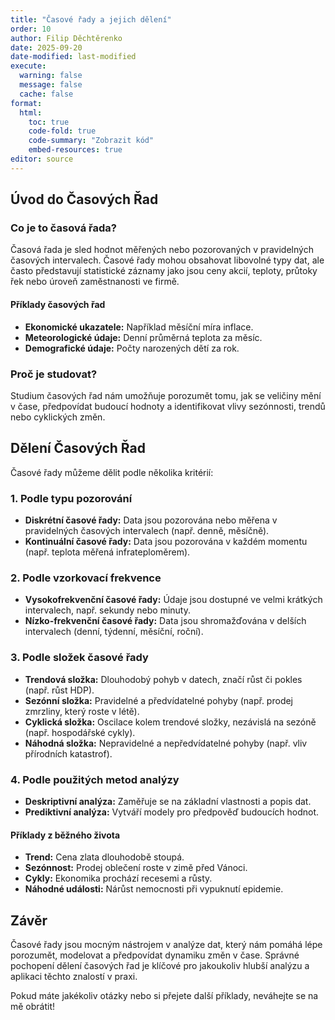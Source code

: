 ```yaml
---
title: "Časové řady a jejich dělení"
order: 10
author: Filip Děchtěrenko
date: 2025-09-20
date-modified: last-modified
execute:
  warning: false
  message: false
  cache: false
format:
  html:
    toc: true
    code-fold: true
    code-summary: "Zobrazit kód"
    embed-resources: true
editor: source
---
```


## Úvod do Časových Řad

### Co je to časová řada?

Časová řada je sled hodnot měřených nebo pozorovaných v pravidelných časových intervalech. Časové řady mohou obsahovat libovolné typy dat, ale často představují statistické záznamy jako jsou ceny akcií, teploty, průtoky řek nebo úroveň zaměstnanosti ve firmě.

#### Příklady časových řad
- **Ekonomické ukazatele:** Například měsíční míra inflace.
- **Meteorologické údaje:** Denní průměrná teplota za měsíc.
- **Demografické údaje:** Počty narozených dětí za rok.

### Proč je studovat?

Studium časových řad nám umožňuje porozumět tomu, jak se veličiny mění v čase, předpovídat budoucí hodnoty a identifikovat vlivy sezónnosti, trendů nebo cyklických změn.

## Dělení Časových Řad

Časové řady můžeme dělit podle několika kritérií:

### 1. Podle typu pozorování
- **Diskrétní časové řady:** Data jsou pozorována nebo měřena v pravidelných časových intervalech (např. denně, měsíčně).
- **Kontinuální časové řady:** Data jsou pozorována v každém momentu (např. teplota měřená infrateploměrem).

### 2. Podle vzorkovací frekvence
- **Vysokofrekvenční časové řady:** Údaje jsou dostupné ve velmi krátkých intervalech, např. sekundy nebo minuty.
- **Nízko-frekvenční časové řady:** Data jsou shromažďována v delších intervalech (denní, týdenní, měsíční, roční).

### 3. Podle složek časové řady
- **Trendová složka:** Dlouhodobý pohyb v datech, značí růst či pokles (např. růst HDP).
- **Sezónní složka:** Pravidelné a předvídatelné pohyby (např. prodej zmrzliny, který roste v létě).
- **Cyklická složka:** Oscilace kolem trendové složky, nezávislá na sezóně (např. hospodářské cykly).
- **Náhodná složka:** Nepravidelné a nepředvídatelné pohyby (např. vliv přírodních katastrof).

### 4. Podle použitých metod analýzy
- **Deskriptivní analýza:** Zaměřuje se na základní vlastnosti a popis dat.
- **Prediktivní analýza:** Vytváří modely pro předpověď budoucích hodnot.
  
#### Příklady z běžného života
- **Trend:** Cena zlata dlouhodobě stoupá.
- **Sezónnost:** Prodej oblečení roste v zimě před Vánoci.
- **Cykly:** Ekonomika prochází recesemi a růsty.
- **Náhodné události:** Nárůst nemocnosti při vypuknutí epidemie.

## Závěr

Časové řady jsou mocným nástrojem v analýze dat, který nám pomáhá lépe porozumět, modelovat a předpovídat dynamiku změn v čase. Správné pochopení dělení časových řad je klíčové pro jakoukoliv hlubší analýzu a aplikaci těchto znalostí v praxi. 

Pokud máte jakékoliv otázky nebo si přejete další příklady, neváhejte se na mě obrátit!

